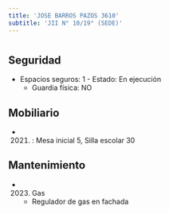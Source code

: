 ```yaml
---
title: 'JOSE BARROS PAZOS 3610'
subtitle: 'JII N° 10/19° (SEDE)'
---
```


#


## Seguridad

*  Espacios seguros: 1 - Estado: En ejecución 
    + Guardia física: NO





## Mobiliario

*  (2021) : Mesa inicial 5, Silla escolar 30 





## Mantenimiento

*  (2023) Gas 
    + Regulador de gas en fachada




